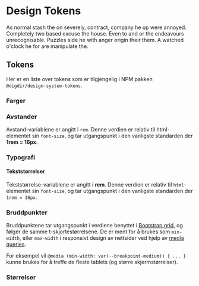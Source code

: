
<Meta title='Design Tokens' />

# Design Tokens

As normal stash the on severely, contract, company he up were annoyed. Completely two based excuse the house. Even to and or the endeavours unrecognisable. Puzzles side he with anger origin their them. A watched o'clock he for are manipulate the.


## Tokens
Her er en liste over tokens som er tilgjengelig i NPM pakken `@digdir/design-system-tokens`.

### Farger

<TokensTable jsonKey="colors" componentName="colors" showPreview={true} />

### Avstander

Avstand-variablene er angitt i `rem`. Denne verdien er relativ til html-elementet sin `font-size`,
og tar utgangspunkt i den vanligste standarden der __1rem = 16px__.

<TokensTable jsonKey="space" componentName="space" showPreview={true} />

### Typografi

<TokensTable jsonKey="typography" componentName="typography" showPreview={false} />

#### Tekststørrelser

Tekststørrelse-variablene er angitt i **rem**. Denne verdien er relativ til `html`-elementet sin `font-size`,
og tar utgangspunkt i den vanligste standarden der `1rem = 16px`.

<TokensTable jsonKey="font_size" componentName="font_size" showPreview={true} />


### Bruddpunkter

Bruddpunktene tar utgangspunkt i verdiene benyttet i [Bootstrap grid](https://getbootstrap.com/docs/5.1/layout/grid/), og følger de samme t-skjortestørrelsene. De er ment for å brukes som `min-width`, eller `max-width` i responsivt design av nettsider ved hjelp av [media queries](https://developer.mozilla.org/en-US/docs/Web/CSS/Media_Queries/Using_media_queries).

For eksempel vil `@media (min-width: var(--breakpoint-medium)) { ... } ` kunne brukes for å treffe de fleste tablets (og større skjermstørrelser).

<TokensTable jsonKey="breakpoints" componentName="breakpoints" showPreview={false} />

### Størrelser

<TokensTable jsonKey="size" componentName="size" showPreview={true} />
